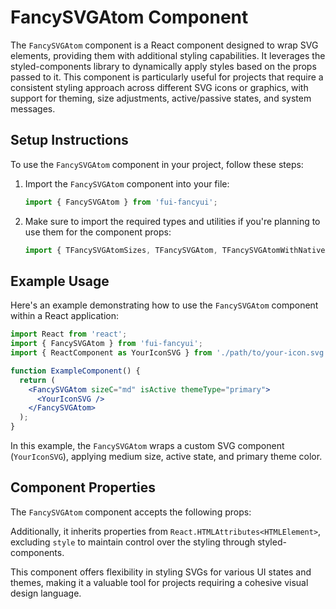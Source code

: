 
<Meta of={FancySVGAtomStories} />

# FancySVGAtom Component

The `FancySVGAtom` component is a React component designed to wrap SVG elements, providing them with additional styling capabilities. It leverages the styled-components library to dynamically apply styles based on the props passed to it. This component is particularly useful for projects that require a consistent styling approach across different SVG icons or graphics, with support for theming, size adjustments, active/passive states, and system messages.

## Setup Instructions

To use the `FancySVGAtom` component in your project, follow these steps:

1. Import the `FancySVGAtom` component into your file:

   ```jsx
   import { FancySVGAtom } from 'fui-fancyui';
   ```

2. Make sure to import the required types and utilities if you're planning to use them for the component props:
   ```jsx
   import { TFancySVGAtomSizes, TFancySVGAtom, TFancySVGAtomWithNativeAttrs } from 'fui-fancyui';
   ```

## Example Usage

Here's an example demonstrating how to use the `FancySVGAtom` component within a React application:

```jsx
import React from 'react';
import { FancySVGAtom } from 'fui-fancyui';
import { ReactComponent as YourIconSVG } from './path/to/your-icon.svg';

function ExampleComponent() {
  return (
    <FancySVGAtom sizeC="md" isActive themeType="primary">
      <YourIconSVG />
    </FancySVGAtom>
  );
}
```

In this example, the `FancySVGAtom` wraps a custom SVG component (`YourIconSVG`), applying medium size, active state, and primary theme color.

## Component Properties

The `FancySVGAtom` component accepts the following props:

<Controls />

Additionally, it inherits properties from `React.HTMLAttributes<HTMLElement>`, excluding `style` to maintain control over the styling through styled-components.

This component offers flexibility in styling SVGs for various UI states and themes, making it a valuable tool for projects requiring a cohesive visual design language.
